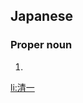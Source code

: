 ==Japanese==
{{ja-kanjitab|せい|いち}}

===Proper noun===
{{ja-pos|せい.いち|proper}}

# {{given name|male|lang=ja|sort=せいいち}}

[[li:清一]]